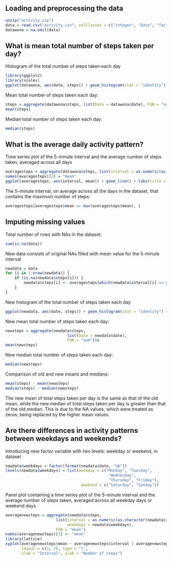 ## Loading and preprocessing the data

```r
unzip("activity.zip")
data = read.csv("activity.csv", colClasses = c("integer", "Date", "factor"))
datawona = na.omit(data)
```

## What is mean total number of steps taken per day?

Histogram of the total number of steps taken each day

```r
library(ggplot2)
library(scales)
ggplot(datawona, aes(date, steps)) + geom_histogram(stat = "identity") + scale_x_date(labels = date_format("%d-%m")) + labs(title = "Total number of steps taken each day", x = "Date (DD-MM)", y = "Number of steps")
```

Mean total number of steps taken each day:

```r
steps = aggregate(datawona$steps, list(Date = datawona$date), FUN = "sum")$x
mean(steps)
```

Median total number of steps taken each day:
```r
median(steps)
```

## What is the average daily activity pattern?

Time series plot of the 5-minute interval and the average number of steps taken, averaged across all days
```r
averagesteps = aggregate(datawona$steps, list(interval = as.numeric(as.character(datawona$interval))), FUN = "mean")
names(averagesteps)[2] = "mean"
ggplot(averagesteps, aes(interval, mean)) + geom_line() + labs(title = "Average number of steps taken in 5-minute intervals", x = "5-minute intervals", y = "Number of steps taken")
```

The 5-minute interval, on average across all the days in the dataset,  that contains the maximum number of steps:

```r
averagesteps[averagesteps$mean == max(averagesteps$mean), ]
```

## Imputing missing values

Total number of rows with NAs in the dataset:

```r
sum(is.na(data))
```

New data consists of original NAs filled with mean value for the 5-minute interval

```r
newdata = data 
for (i in 1:nrow(newdata)) {
    if (is.na(newdata$steps[i])) {
        newdata$steps[i] <- averagesteps[which(newdata$interval[i] == averagesteps$interval), ]$mean
    }
}
```

New histogram of the total number of steps taken each day

```r
ggplot(newdata, aes(date, steps)) + geom_histogram(stat = "identity") + scale_x_date(labels = date_format("%d-%m")) + labs(title = "Total number of steps taken each day (Missing data filled in)", x = "Date (DD-MM)", y = "Number of steps")
```

New mean total number of steps taken each day:

```r
newsteps = aggregate(newdata$steps, 
                           list(Date = newdata$date), 
                           FUN = "sum")$x
mean(newsteps)
```

New median total number of steps taken each day:

```r
median(newsteps)
```

Comparison of old and new means and medians:

```r
mean(steps) - mean(newsteps)
median(steps) - median(newsteps)
```

The new mean of total steps taken per day is the same as that of the old mean, while the new median of total steps taken per day is greater than that of the old median. This is due to the NA values, which were treated as zeros, being replaced by the higher mean values.

## Are there differences in activity patterns between weekdays and weekends?

Introducing new factor variable with two levels: weekday or weekend, in dataset

```r
newdata$weekdays = factor(format(newdata$date, "%A"))
levels(newdata$weekdays) = list(weekday = c("Monday", "Tuesday",
                                             "Wednesday", 
                                             "Thursday", "Friday"),
                                 weekend = c("Saturday", "Sunday"))
```

Panel plot containing a time series plot  of the 5-minute interval and the average number of steps taken, averaged across all weekday days or weekend days

```r
averagenewsteps = aggregate(newdata$steps, 
                      list(interval = as.numeric(as.character(newdata$interval)), 
                           weekdays = newdata$weekdays),
                      FUN = "mean")
names(averagenewsteps)[3] <- "mean"
library(lattice)
xyplot(averagenewsteps$mean ~ averagenewsteps$interval | averagenewsteps$weekdays, 
       layout = c(1, 2), type = "l", 
       xlab = "Interval", ylab = "Number of steps")
```
